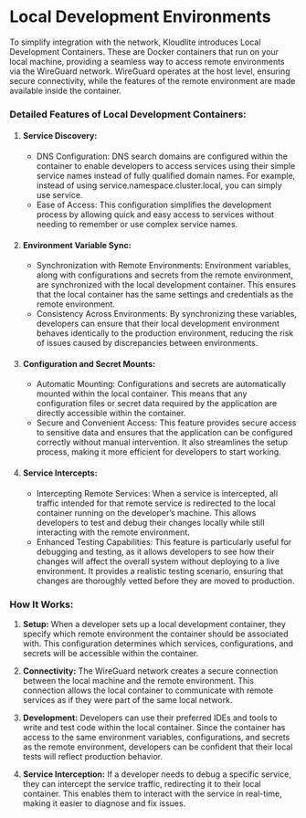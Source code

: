 # Local Development Environments

To simplify integration with the network, Kloudlite introduces Local Development Containers. These are Docker containers that run on your local machine, providing a seamless way to access remote environments via the WireGuard network. WireGuard operates at the host level, ensuring secure connectivity, while the features of the remote environment are made available inside the container.

### Detailed Features of Local Development Containers:

1. #### Service Discovery:
   - DNS Configuration: DNS search domains are configured within the container to enable developers to access services using their simple service names instead of fully qualified domain names. For example, instead of using service.namespace.cluster.local, you can simply use service.
   - Ease of Access: This configuration simplifies the development process by allowing quick and easy access to services without needing to remember or use complex service names.

2. #### Environment Variable Sync:
   - Synchronization with Remote Environments: Environment variables, along with configurations and secrets from the remote environment, are synchronized with the local development container. This ensures that the local container has the same settings and credentials as the remote environment.
   - Consistency Across Environments: By synchronizing these variables, developers can ensure that their local development environment behaves identically to the production environment, reducing the risk of issues caused by discrepancies between environments.

3. #### Configuration and Secret Mounts:
   - Automatic Mounting: Configurations and secrets are automatically mounted within the local container. This means that any configuration files or secret data required by the application are directly accessible within the container.
   - Secure and Convenient Access: This feature provides secure access to sensitive data and ensures that the application can be configured correctly without manual intervention. It also streamlines the setup process, making it more efficient for developers to start working.

4. #### Service Intercepts:
   - Intercepting Remote Services: When a service is intercepted, all traffic intended for that remote service is redirected to the local container running on the developer’s machine. This allows developers to test and debug their changes locally while still interacting with the remote environment.
   - Enhanced Testing Capabilities: This feature is particularly useful for debugging and testing, as it allows developers to see how their changes will affect the overall system without deploying to a live environment. It provides a realistic testing scenario, ensuring that changes are thoroughly vetted before they are moved to production.

### How It Works:

1. **Setup:** When a developer sets up a local development container, they specify which remote environment the container should be associated with. This configuration determines which services, configurations, and secrets will be accessible within the container.
   
2. **Connectivity:** The WireGuard network creates a secure connection between the local machine and the remote environment. This connection allows the local container to communicate with remote services as if they were part of the same local network.

3. **Development:** Developers can use their preferred IDEs and tools to write and test code within the local container. Since the container has access to the same environment variables, configurations, and secrets as the remote environment, developers can be confident that their local tests will reflect production behavior.

4. **Service Interception:** If a developer needs to debug a specific service, they can intercept the service traffic, redirecting it to their local container. This enables them to interact with the service in real-time, making it easier to diagnose and fix issues.

<div className="wb-p-3xl wb-mt-3xl" />
